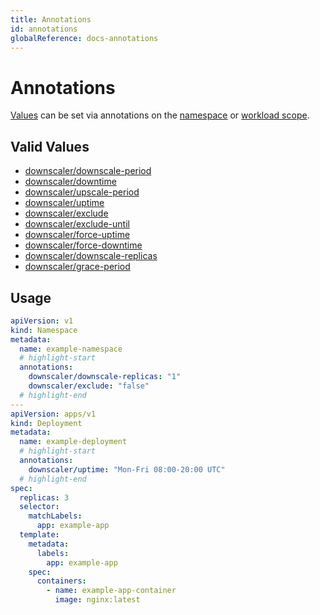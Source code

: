 ```yaml
---
title: Annotations
id: annotations
globalReference: docs-annotations
---
```


# Annotations

[Values](ref:docs-values) can be set via annotations on the [namespace](ref:docs-namespace-scope) or [workload scope](ref:docs-workload-scope).

## Valid Values

- [downscaler/downscale-period](ref:docs-values#downscale-period)
- [downscaler/downtime](ref:docs-values#downtime)
- [downscaler/upscale-period](ref:docs-values#upscale-period)
- [downscaler/uptime](ref:docs-values#uptime)
- [downscaler/exclude](ref:docs-values#exclude)
- [downscaler/exclude-until](ref:docs-values#exclude-until)
- [downscaler/force-uptime](ref:docs-values#force-uptime)
- [downscaler/force-downtime](ref:docs-values#force-downtime)
- [downscaler/downscale-replicas](ref:docs-values#downscale-replicas)
- [downscaler/grace-period](ref:docs-values#grace-period)

## Usage

```yaml
apiVersion: v1
kind: Namespace
metadata:
  name: example-namespace
  # highlight-start
  annotations:
    downscaler/downscale-replicas: "1"
    downscaler/exclude: "false"
  # highlight-end
---
apiVersion: apps/v1
kind: Deployment
metadata:
  name: example-deployment
  # highlight-start
  annotations:
    downscaler/uptime: "Mon-Fri 08:00-20:00 UTC"
  # highlight-end
spec:
  replicas: 3
  selector:
    matchLabels:
      app: example-app
  template:
    metadata:
      labels:
        app: example-app
    spec:
      containers:
        - name: example-app-container
          image: nginx:latest
```
